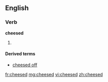==English==
===Verb===
'''cheesed'''
# {{past of|[[cheese]]}}

====Derived terms====
*[[cheesed off]]

[[fr:cheesed]]
[[mg:cheesed]]
[[vi:cheesed]]
[[zh:cheesed]]